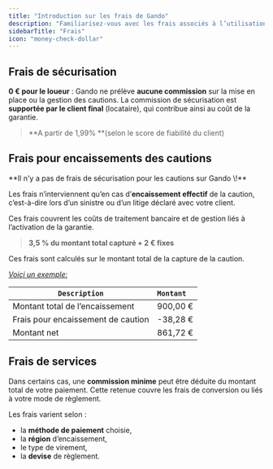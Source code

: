 ```yaml
---
title: "Introduction sur les frais de Gando"
description: "Familiarisez-vous avec les frais associés à l’utilisation de Gando."
sidebarTitle: "Frais"
icon: "money-check-dollar"
---
```


## Frais de sécurisation

**0 € pour le loueur** : Gando ne prélève **aucune commission** sur la mise en place ou la gestion des cautions. La commission de sécurisation est **supportée par le client final** (locataire), qui contribue ainsi au coût de la garantie.

> **A partir de 1,99% **(selon le score de fiabilité du client)

## Frais pour encaissements des cautions

<Tip>
  **Il n'y a pas de frais de sécurisation pour les cautions sur Gando \!**
</Tip>

Les frais n’interviennent qu’en cas d’**encaissement effectif** de la caution, c’est-à-dire lors d’un sinistre ou d’un litige déclaré avec votre client.

Ces frais couvrent les coûts de traitement bancaire et de gestion liés à l’activation de la garantie.

> **3,5 % du montant total capturé \+ 2 € fixes**

Ces frais sont calculés sur le montant total de la capture de la caution.

_<u>Voici un exemple:</u>_

| `Description`                      | `Montant` |
| ---------------------------------- | :-------- |
| Montant total de l’encaissement    | 900,00 €  |
| Frais pour encaissement de caution | -38,28 €  |
| Montant net                        | 861,72 €  |

## Frais de services

Dans certains cas, une **commission minime** peut être déduite du montant total de votre paiement. Cette retenue couvre les frais de conversion ou liés à votre mode de règlement.

Les frais varient selon :

- la **méthode de paiement** choisie,
- la **région** d’encaissement,
- le type de virement,
- la **devise** de règlement.